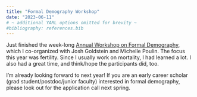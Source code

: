```yaml
---
title: "Formal Demography Workshop"
date: "2023-06-11"
# ~ additional YAML options omitted for brevity ~
#bibliography: references.bib
---
```



Just finished the week-long [Annual Workshop on Formal Demography](https://populationsciences.berkeley.edu/population-center/annual-workshop-on-formal-demography/), which I co-organized with Josh Goldstein and Michelle Poulin.
The focus this year was fertility. Since I usually work on mortality,
I had learned a lot. I also had a great time, and think/hope the
participants did, too. 

I'm already looking forward to next year! If you are
an early career scholar (grad student/postdoc/junior faculty) interested in
formal demography, please look out for the application call next spring.
